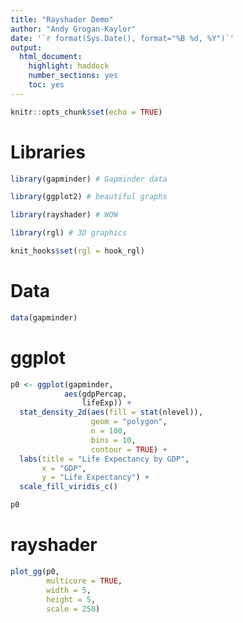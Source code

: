 ```yaml
---
title: "Rayshader Demo"
author: "Andy Grogan-Kaylor"
date: '`r format(Sys.Date(), format="%B %d, %Y")`'
output: 
  html_document: 
    highlight: haddock
    number_sections: yes
    toc: yes
---
```


```r

knitr::opts_chunk$set(echo = TRUE)

```

# Libraries

```r

library(gapminder) # Gapminder data

library(ggplot2) # beautiful graphs

library(rayshader) # WOW

library(rgl) # 3D graphics

knit_hooks$set(rgl = hook_rgl)

```

# Data

```r

data(gapminder)

```


# ggplot

```r

p0 <- ggplot(gapminder, 
            aes(gdpPercap, 
                lifeExp)) +
  stat_density_2d(aes(fill = stat(nlevel)), 
                  geom = "polygon",
                  n = 100, 
                  bins = 10, 
                  contour = TRUE) +
  labs(title = "Life Expectancy by GDP",
       x = "GDP",
       y = "Life Expectancy") +
  scale_fill_viridis_c()

p0

```

# rayshader

```r

plot_gg(p0, 
        multicore = TRUE, 
        width = 5, 
        height = 5, 
        scale = 250)

```







